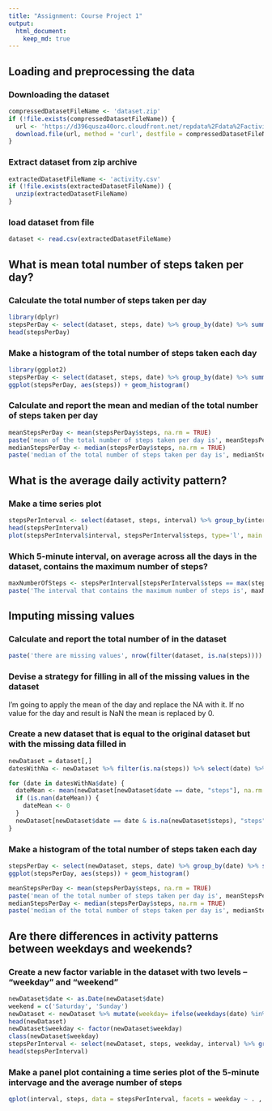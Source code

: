 ```yaml
---
title: "Assignment: Course Project 1"
output:
  html_document:
    keep_md: true
---
```


## Loading and preprocessing the data

### Downloading the dataset

```r
compressedDatasetFileName <- 'dataset.zip'
if (!file.exists(compressedDatasetFileName)) {
  url <- 'https://d396qusza40orc.cloudfront.net/repdata%2Fdata%2Factivity.zip'
  download.file(url, method = 'curl', destfile = compressedDatasetFileName)
}
```

### Extract dataset from zip archive

```r
extractedDatasetFileName <- 'activity.csv'
if (!file.exists(extractedDatasetFileName)) {
  unzip(extractedDatasetFileName)
}
```

### load dataset from file

```r
dataset <- read.csv(extractedDatasetFileName)
```

## What is mean total number of steps taken per day?

### Calculate the total number of steps taken per day

```r
library(dplyr)
stepsPerDay <- select(dataset, steps, date) %>% group_by(date) %>% summarise(steps = sum(steps))
head(stepsPerDay)
```

### Make a histogram of the total number of steps taken each day

```r
library(ggplot2)
stepsPerDay <- select(dataset, steps, date) %>% group_by(date) %>% summarise(steps = sum(steps, na.rm=TRUE))
ggplot(stepsPerDay, aes(steps)) + geom_histogram()
```

### Calculate and report the mean and median of the total number of steps taken per day

```r
meanStepsPerDay <- mean(stepsPerDay$steps, na.rm = TRUE)
paste('mean of the total number of steps taken per day is', meanStepsPerDay)
medianStepsPerDay <- median(stepsPerDay$steps, na.rm = TRUE)
paste('median of the total number of steps taken per day is', medianStepsPerDay)
```

## What is the average daily activity pattern?

### Make a time series plot

```r
stepsPerInterval <- select(dataset, steps, interval) %>% group_by(interval) %>% summarise(steps = mean(steps, na.rm=TRUE))
head(stepsPerInterval)
plot(stepsPerInterval$interval, stepsPerInterval$steps, type='l', main = 'Average daily activity pattern', xlab = 'Interval', ylab = 'Average steps')
```

### Which 5-minute interval, on average across all the days in the dataset, contains the maximum number of steps?
```r
maxNumberOfSteps <- stepsPerInterval[stepsPerInterval$steps == max(stepsPerInterval$steps),]
paste('The interval that contains the maximum number of steps is', maxNumberOfSteps$interval, 'and contains', maxNumberOfSteps$steps, 'steps')
```

## Imputing missing values

### Calculate and report the total number of in the dataset
```r
paste('there are missing values', nrow(filter(dataset, is.na(steps))))
```

### Devise a strategy for filling in all of the missing values in the dataset

I'm going to apply the mean of the day and replace the NA with it. If no value for the day and result is NaN the mean is replaced by 0.

### Create a new dataset that is equal to the original dataset but with the missing data filled in
```r
newDataset = dataset[,]
datesWithNa <- newDataset %>% filter(is.na(steps)) %>% select(date) %>% unique()

for (date in datesWithNa$date) {
  dateMean <- mean(newDataset[newDataset$date == date, "steps"], na.rm = TRUE)
  if (is.nan(dateMean)) {
    dateMean <- 0
  }
  newDataset[newDataset$date == date & is.na(newDataset$steps), "steps"] <- dateMean
}
```

### Make a histogram of the total number of steps taken each day

```r
stepsPerDay <- select(newDataset, steps, date) %>% group_by(date) %>% summarise(steps = sum(steps, na.rm=TRUE))
ggplot(stepsPerDay, aes(steps)) + geom_histogram()
```

```r
meanStepsPerDay <- mean(stepsPerDay$steps, na.rm = TRUE)
paste('mean of the total number of steps taken per day is', meanStepsPerDay)
medianStepsPerDay <- median(stepsPerDay$steps, na.rm = TRUE)
paste('median of the total number of steps taken per day is', medianStepsPerDay)
```

## Are there differences in activity patterns between weekdays and weekends?

### Create a new factor variable in the dataset with two levels – “weekday” and “weekend” 
```r
newDataset$date <- as.Date(newDataset$date)
weekend = c('Saturday', 'Sunday')
newDataset <- newDataset %>% mutate(weekday= ifelse(weekdays(date) %in% weekend, 'weekend', 'weekday'))
head(newDataset)
newDataset$weekday <- factor(newDataset$weekday)
class(newDataset$weekday)
stepsPerInterval <- select(newDataset, steps, weekday, interval) %>% group_by(weekday, interval ) %>% summarise(steps = mean(steps, na.rm=TRUE))
head(stepsPerInterval)
```

### Make a panel plot containing a time series plot of the 5-minute intervage and the average number of steps
```r
qplot(interval, steps, data = stepsPerInterval, facets = weekday ~ . , geom = 'line', xlab = 'Interval', ylab = 'Number of steps')
```
